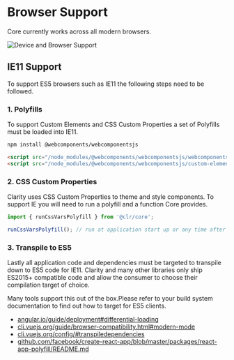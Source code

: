 
<Meta title="Documentation/Browser Support" />

# Browser Support

Core currently works across all modern browsers.

<img alt="Device and Browser Support" src="https://clarity.design/assets/images/get-started/device_support.png" cds-layout="p-b:md container:sm container:center" />

## IE11 Support

To support ES5 browsers such as IE11 the following steps need to be followed.

### 1. Polyfills

To support Custom Elements and CSS Custom Properties a set of Polyfills must be loaded into IE11.

```bash
npm install @webcomponents/webcomponentsjs
```

```html
<script src="/node_modules/@webcomponents/webcomponentsjs/webcomponents-bundle.js"></script>
<script src="/node_modules/@webcomponents/webcomponentsjs/custom-elements-es5-adapter.js"></script>
```

### 2. CSS Custom Properties

Clarity uses CSS Custom Properties to theme and style components.
To support IE you will need to run a polyfill and a function Core provides.

```typescript
import { runCssVarsPolyfill } from '@clr/core';

runCssVarsPolyfill(); // run at application start up or any time after a theme swap
```

### 3. Transpile to ES5

Lastly all application code and dependencies must be targeted to transpile
down to ES5 code for IE11. Clarity and many other libraries only ship
ES2015+ compatible code and allow the consumer to choose their compilation
target of choice.

Many tools support this out of the box.Please refer to your build system
documentation to find out how to target for ES5 clients.

- <a href="https://angular.io/guide/deployment#differential-loading" target="_blank" rel="noopener">angular.io/guide/deployment#differential-loading</a>
- <a href="https://cli.vuejs.org/guide/browser-compatibility.html#modern-mode" target="_blank" rel="noopener">cli.vuejs.org/guide/browser-compatibility.html#modern-mode</a>
- <a href="https://cli.vuejs.org/config/#transpiledependencies" target="_blank" rel="noopener">cli.vuejs.org/config/#transpiledependencies</a>
- <a href="https://github.com/facebook/create-react-app/blob/master/packages/react-app-polyfill/README.md" target="_blank" rel="noopener">github.com/facebook/create-react-app/blob/master/packages/react-app-polyfill/README.md</a>
